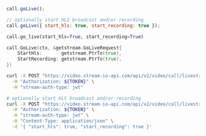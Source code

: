 
<Tabs groupId="examples">
<TabItem value="js" label="JavaScript">

```js
call.goLive();

// optionally start HLS broadcast and/or recording
call.goLive({ start_hls: true, start_recording: true });
```

</TabItem>
<TabItem value="py" label="Python">

```py
call.go_live(start_hls=True, start_recording=True)
```

</TabItem>

<TabItem value="go" label="Golang">

```go
call.GoLive(ctx, &getstream.GoLiveRequest{
	StartHls:       getstream.PtrTo(true),
	StartRecording: getstream.PtrTo(true),
})
```
</TabItem>


<TabItem value="curl" label="cURL">

```bash
curl -X POST "https://video.stream-io-api.com/api/v2/video/call/livestream/${CALL_ID}/go_live?api_key=${API_KEY}" \
  -H "Authorization: ${TOKEN}" \
  -H "stream-auth-type: jwt"

# optionally start HLS broadcast and/or recording
curl -X POST "https://video.stream-io-api.com/api/v2/video/call/livestream/${CALL_ID}/go_live?api_key=${API_KEY}" \
  -H "Authorization: ${TOKEN}" \
  -H "stream-auth-type: jwt" \
  -H "Content-Type: application/json" \
  -d '{ "start_hls": true, "start_recording": true }'
```

</TabItem>
</Tabs>
